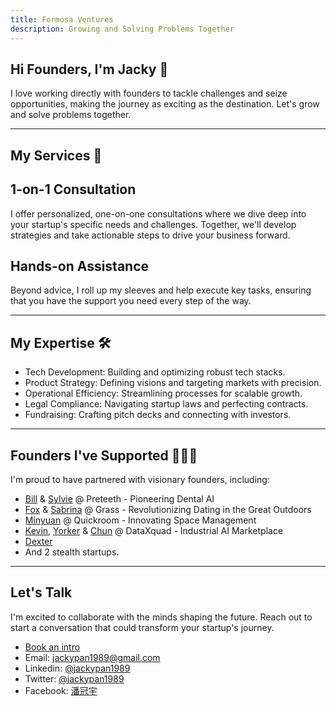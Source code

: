 ```yaml
---
title: Formosa Ventures
description: Growing and Solving Problems Together 
---
```


## Hi Founders, I'm Jacky 👋

I love working directly with founders to tackle challenges and seize opportunities, making the journey as exciting as the destination. Let's grow and solve problems together.

---

## My Services 🚀

## 1-on-1 Consultation

I offer personalized, one-on-one consultations where we dive deep into your startup's specific needs and challenges. Together, we'll develop strategies and take actionable steps to drive your business forward.

## Hands-on Assistance

Beyond advice, I roll up my sleeves and help execute key tasks, ensuring that you have the support you need every step of the way.

---

## My Expertise 🛠️

- Tech Development: Building and optimizing robust tech stacks.
- Product Strategy: Defining visions and targeting markets with precision.
- Operational Efficiency: Streamlining processes for scalable growth.
- Legal Compliance: Navigating startup laws and perfecting contracts.
- Fundraising: Crafting pitch decks and connecting with investors.

---

## Founders I've Supported 🦸‍♀️🦸

I'm proud to have partnered with visionary founders, including:

- [Bill](https://www.linkedin.com/in/bill-chou) & [Sylvie](https://www.linkedin.com/in/hsiao-yang-liu) @ Preteeth - Pioneering Dental AI
- [Fox](https://www.linkedin.com/in/fox-chen) & [Sabrina](https://www.linkedin.com/in/kuo-sabrina-734ba96b) @ Grass - Revolutionizing Dating in the Great Outdoors
- [Minyuan](https://www.linkedin.com/in/minyuan-li-0479289b) @ Quickroom - Innovating Space Management
- [Kevin](https://www.linkedin.com/in/kevin-chan-76010a4a), [Yorker](https://www.linkedin.com/in/yorkerlin) & [Chun](https://www.linkedin.com/in/chun/) @ DataXquad - Industrial AI Marketplace
- [Dexter]()
- And 2 stealth startups.

---

## Let's Talk

I'm excited to collaborate with the minds shaping the future. Reach out to start a conversation that could transform your startup's journey.

- [Book an intro](https://calendly.com/jackypan1989/connect-follow-up-with-jacky)
- Email: [jackypan1989@gmail.com](mailto:jackypan1989@gmail.com)
- Linkedin: [@jackypan1989](https://linkedin.com/in/jackypan1989)
- Twitter: [@jackypan1989](https://twitter.com/jackypan1989)
- Facebook: [潘冠宇](https://facebook.com/jackypan1989)